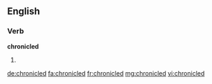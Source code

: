 ==English==

===Verb===
'''chronicled'''

# {{past of|chronicle}}

[[de:chronicled]]
[[fa:chronicled]]
[[fr:chronicled]]
[[mg:chronicled]]
[[vi:chronicled]]